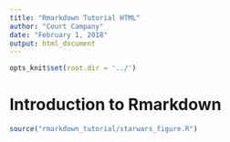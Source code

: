 ```yaml
---
title: "Rmarkdown Tutorial HTML"
author: "Court Campany"
date: "February 1, 2018"
output: html_document
---
```


```r
opts_knit$set(root.dir = '../')
```

# Introduction to Rmarkdown



```r
source("rmarkdown_tutorial/starwars_figure.R")
```



